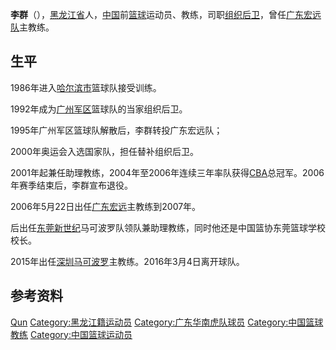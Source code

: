 {{Otheruses|李群 (消歧义)}}

{{BLP unsourced|time=2021-09-05T09:35:19+00:00}}
'''李群'''（{{bd|1972年|2月|catIdx=L李}}），[[黑龙江省|黑龙江省]]人，[[中华人民共和国|中国]]前[[篮球|篮球]]运动员、教练，司职[[组织后卫|组织后卫]]，曾任[[广东华南虎篮球俱乐部|广东宏远队]]主教练。

== 生平 ==
1986年进入[[哈尔滨市|哈尔滨市]]篮球队接受训练。

1992年成为[[广州军区|广州军区]]篮球队的当家组织后卫。

1995年广州军区篮球队解散后，李群转投广东宏远队；

2000年奥运会入选国家队，担任替补组织后卫。

2001年起兼任助理教练，2004年至2006年连续三年率队获得[[CBA|CBA]]总冠军。2006年赛季结束后，李群宣布退役。

2006年5月22日出任[[广东宏远|广东宏远]]主教练到2007年。

后出任[[东莞新世纪|东莞新世纪]]马可波罗队领队兼助理教练，同时他还是中国篮协东莞篮球学校校长。

2015年出任[[深圳马可波罗|深圳马可波罗]]主教练。2016年3月4日离开球队。

== 参考资料 ==
{{reflist}}

{{中国体育人物小作品}}
{{篮球运动员小作品}}
{{2000年奥运会男子篮球中国参赛名单}}
{{Navboxes|title=李群在职业联赛的夺冠情况|list1=
{{2003-04赛季CBA总冠军|1}}
{{2004-05赛季CBA总冠军|1}}
{{2005-06赛季CBA总冠军|1}}
}}

{{Authority control}}
{{DEFAULTSORT:Li李}}
[[Category:李姓|Qun]]
[[Category:黑龙江籍运动员|Category:黑龙江籍运动员]]
[[Category:广东华南虎队球员|Category:广东华南虎队球员]]
[[Category:中国篮球教练|Category:中国篮球教练]]
[[Category:中国篮球运动员|Category:中国篮球运动员]]